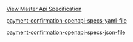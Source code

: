 
[View Master Api Specification](/api-current/openapi-specs/api)

[payment-confirmation-openapi-specs-yaml-file](/openapi/payment-confirmations.yaml)

[payment-confirmation-openapi-specs-json-file](/openapi/payment-confirmations.json)

<SwaggerUI url="../../openapi/payment-confirmations.json" />
